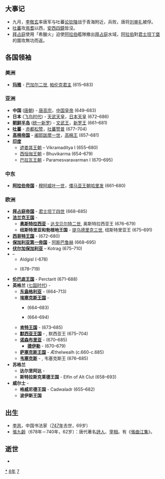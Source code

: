 {{yearTOC|678|唐'''[[儀鳳|儀鳳]]三年'''}}

== 大事记 ==
*九月，[[李敬玄|李敬玄]]率唐军与吐蕃[[论钦陵|论钦陵]]战于青海附近，兵败，唐将[[刘审礼|刘审礼]]被俘。
*[[吐蕃|吐蕃]]攻[[焉耆|焉耆]]以西，[[安西四鎮|安西四鎮]]皆沒。
*[[拜占庭|拜占庭]]使用「希臘火」迫使[[阿拉伯帝国|阿拉伯]]艦隊撤出[[拜占庭|拜占庭]]水域，[[阿拉伯帝国|阿拉伯]]對[[君士坦丁堡|君士坦丁堡]]的圍攻無功而返。

== 各国领袖 ==
===美洲===
*'''[[玛雅文明|玛雅]]''' - [[巴加尔二世|巴加尔二世]], [[帕伦克|帕伦克君主]] (615–683)

===亚洲===
*'''中国''' ([[唐朝|唐朝]]) - [[唐高宗|唐高宗]]，[[中国皇帝|中国皇帝]] (649–683)
*'''日本''' ([[飞鸟时代|飞鸟时代]]) - [[天武天皇|天武天皇]]，[[日本天皇|日本天皇]] (672–686)
*'''[[朝鲜半岛|朝鲜半岛]]''' ([[统一新罗|统一新罗]]) - [[文武王|文武王]]，[[新罗君主列表|新罗王]] (661–681)
*'''[[吐蕃|吐蕃]]''' - [[赤都松赞|赤都松赞]]，[[吐蕃君主列表|吐蕃赞普]] (677–704)
*'''[[高棉帝国|高棉帝国]]''' - [[阇耶跋摩一世|阇耶跋摩一世]]，[[柬埔寨君主列表|高棉王]] (657–681)
*'''[[印度|印度]]'''
**[[遮娄其王朝|遮娄其王朝]] – Vikramaditya I (655–680)
**[[西恒伽王朝|西恒伽王朝]] – Bhuvikarma (654–679)
**[[帕拉瓦王朝|巴拉瓦王朝]] - Paramesvaravarman I (670–695)

===中东===
*'''[[阿拉伯帝国|阿拉伯帝国]]''' - [[穆阿威叶一世|穆阿威叶一世]]，[[倭马亚王朝|倭马亚王朝]][[哈里发|哈里发]] (661–680)
===欧洲===
*'''[[拜占庭帝国|拜占庭帝国]]''' - [[君士坦丁四世|君士坦丁四世]] (668–685)
*'''[[法兰克王国|法兰克王国]]''' - 
**'''[[奥斯特拉西亚|奥斯特拉西亚]]''' - [[达戈贝尔特二世|达戈贝尔特二世]], 奥斯特拉西亚王 (676–679)
**'''纽斯特里亚和勃根地王国''' - [[提乌德里克三世|提乌德里克三世]], 纽斯特里亚王 (675–691)
*'''[[西哥特王国|西哥特王国]]''' - {{link-en|万巴|Wamba (king)}} (672–680)
*'''[[保加利亚第一帝国|保加利亚第一帝国]]''' - [[阿斯巴鲁赫|阿斯巴鲁赫]] (668–695)
*'''[[伏尔加保加利亚|伏尔加保加利亚]]''' – Kotrag (675–710)
*'''{{link-en|弗里西亚王国 (欧洲)|Frisian Kingdom|弗里西亚王国}}''' –  
**Aldgisl (-678)
**{{link-en|奈梅亨拉得邦|Redbad, King of the Frisians}}(678–719)
*'''[[伦巴底人|伦巴底王国]]''' - Perctarit (671–688)
*'''英格兰''' ([[七国时代|七国时代]]) - 
**'''[[东盎格利亚|东盎格利亚]]''' - {{link-en|埃尔德伍尔夫|Ealdwulf of East Anglia}} (664–713)
**'''[[埃塞克斯王国|埃塞克斯王国]]''' - 
***{{link-en|西格赫尔|Sighere of Essex}} (664–683)
***{{tsl|en|Sæbbi of Essex||塞比}} (664–694)
**'''[[肯特王国|肯特王国]]''' - {{link-en|赫洛斯赫尔|Hlothhere of Kent}} (673–685)
**'''[[默西亚王国|默西亚王国]]''' - {{link-en|埃塞尔雷德一世 (麦西亚)|Æthelred of Mercia|埃塞尔雷德}}, 默西亚王 (675–704)
**'''[[诺森布里亚|诺森布里亚]]''' - {{link-en|艾格弗里斯|Ecgfrith of Northumbria}} (670–685)
***'''[[德伊勒|德伊勒]]''' - {{link-en|艾尔菲维恩|Ælfwine of Deira}} (670–679)
**'''[[萨塞克斯王国|萨塞克斯王国]]''' - Æthelwealh (c.660-c.685)
**'''[[韦塞克斯|韦塞克斯]]''' - {{link-en|琴特温 (威塞克斯)|Centwine of Wessex|琴特温}}, 韦塞克斯王 (676–685)
*'''苏格兰'''
**'''达尔里阿达''' - 
**'''斯特拉斯克莱德王国''' - Elfin of Alt Clut (658–693)
*'''威尔士''' -
**'''格威尼德王国''' - Cadwaladr (655–682)
**'''波伊斯王国'''

== 出生 ==
* [[李邕|李邕]]，中国书法家（[[747年|747年]]去世，69岁）
* [[張九齡|張九齡]]（678年－740年，62岁）：唐代著名[[詩人|詩人]]、[[宰相|宰相]]。有《[[張曲江集|張曲江集]]》。

== 逝世 ==
{{Wikisource year mention}}
*

[[Category:678年|*]]
[[Category:670年代|8年]]
[[Category:7世纪各年|7]]